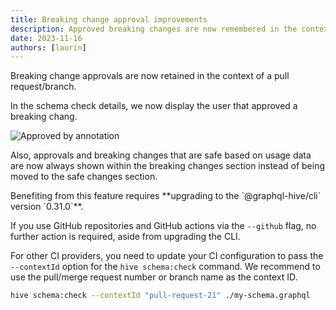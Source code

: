```yaml
---
title: Breaking change approval improvements
description: Approved breaking changes are now remembered in the context of a pull request/branch.
date: 2023-11-16
authors: [laurin]
---
```



Breaking change approvals are now retained in the context of a pull request/branch.

In the schema check details, we now display the user that approved a breaking chang.

![Approved by annotation](/changelog/2023-11-16-schema-check-breaking-change-approval-context/approved-by.png)

Also, approvals and breaking changes that are safe based on usage data are now always shown within
the breaking changes section instead of being moved to the safe changes section.

<Callout>
  Benefiting from this feature requires **upgrading to the `@graphql-hive/cli` version `0.31.0`**.
</Callout>

If you use GitHub repositories and GitHub actions via the `--github` flag, no further action is
required, aside from upgrading the CLI.

For other CI providers, you need to update your CI configuration to pass the `--contextId` option
for the `hive schema:check` command. We recommend to use the pull/merge request number or branch
name as the context ID.

```bash
hive schema:check --contextId "pull-request-21" ./my-schema.graphql
```
